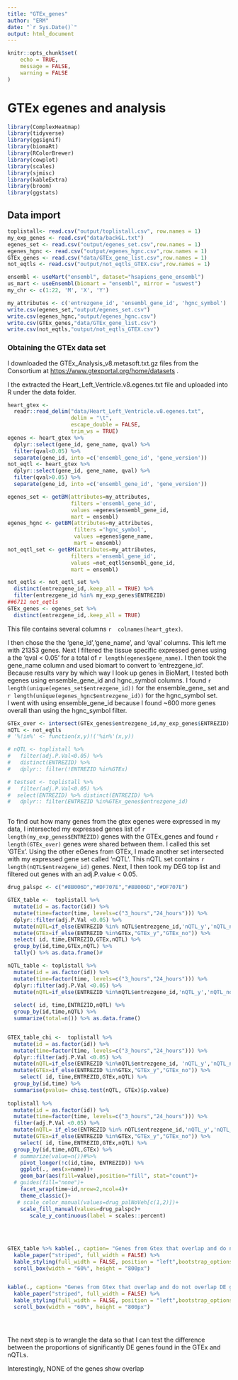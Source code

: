 ```yaml
---
title: "GTEx_genes"
author: "ERM"
date: "`r Sys.Date()`"
output: html_document
---
```


```r
knitr::opts_chunk$set(
	echo = TRUE,
	message = FALSE,
	warning = FALSE
)
```

# GTEx egenes and analysis

```r
library(ComplexHeatmap)
library(tidyverse)
library(ggsignif)
library(biomaRt)
library(RColorBrewer)
library(cowplot)
library(scales)
library(sjmisc)
library(kableExtra)
library(broom)
library(ggstats)

```

## Data import

```r
toplistall<- read.csv("output/toplistall.csv", row.names = 1)
my_exp_genes <- read.csv("data/backGL.txt")
egenes_set <- read.csv("output/egenes_set.csv",row.names = 1)
egenes_hgnc <- read.csv("output/egenes_hgnc.csv",row.names = 1)
GTEx_genes <- read.csv("data/GTEx_gene_list.csv",row.names = 1)
not_eqtls <- read.csv("output/not_eqtls_GTEX.csv",row.names = 1)

```

```r

ensembl <- useMart("ensembl", dataset="hsapiens_gene_ensembl")
us_mart <- useEnsembl(biomart = "ensembl", mirror = "uswest")
my_chr <- c(1:22, 'M', 'X', 'Y')  

my_attributes <- c('entrezgene_id', 'ensembl_gene_id', 'hgnc_symbol') 
write.csv(egenes_set,"output/egenes_set.csv")
write.csv(egenes_hgnc,"output/egenes_hgnc.csv")
write.csv(GTEx_genes,"data/GTEx_gene_list.csv")
write.csv(not_eqtls,"output/not_eqtls_GTEX.csv")
```

### Obtaining the GTEx data set

I downloaded the GTEx_Analysis_v8.metasoft.txt.gz files from the Consortium at <https://www.gtexportal.org/home/datasets> .

I the extracted the Heart_Left_Ventricle.v8.egenes.txt file and uploaded into R under the data folder.

```r
heart_gtex <-
  readr::read_delim("data/Heart_Left_Ventricle.v8.egenes.txt",
                    delim = "\t",
                    escape_double = FALSE,
                    trim_ws = TRUE)
egenes <- heart_gtex %>% 
  dplyr::select(gene_id, gene_name, qval) %>% 
  filter(qval<0.05) %>% 
  separate(gene_id, into =c('ensembl_gene_id', 'gene_version'))
not_eqtl <- heart_gtex %>% 
  dplyr::select(gene_id, gene_name, qval) %>% 
  filter(qval>0.05) %>% 
  separate(gene_id, into =c('ensembl_gene_id', 'gene_version'))

egenes_set <- getBM(attributes=my_attributes, 
                    filters ='ensembl_gene_id',
                    values =egenes$ensembl_gene_id,
                    mart = ensembl)
egenes_hgnc <- getBM(attributes=my_attributes,
                     filters ='hgnc_symbol',
                     values =egenes$gene_name, 
                     mart = ensembl)
not_eqtl_set <- getBM(attributes=my_attributes, 
                    filters ='ensembl_gene_id',
                    values =not_eqtl$ensembl_gene_id,
                    mart = ensembl)

not_eqtls <- not_eqtl_set %>% 
  distinct(entrezgene_id,.keep_all = TRUE) %>% 
  filter(entrezgene_id %in% my_exp_genes$ENTREZID)
##6711 not_eqtls
GTEx_genes <- egenes_set %>% 
  distinct(entrezgene_id,.keep_all = TRUE)

```

This file contains several columns  `r  colnames(heart_gtex)`.

I then chose the the 'gene_id','gene_name', and 'qval' columns. This left me with 21353 genes. Next I filtered the tissue specific expressed genes using a the 'qval < 0.05' for a total of `r length(egenes$gene_name)`. I then took the gene_name column and used biomart to convert to 'entrezgene_id'.  
Because results vary by which way I look up genes in BioMart, I tested both egenes using ensemble_gene_id  and hgnc_symbol columns.
I found `r length(unique(egenes_set$entrezgene_id))` for the ensemble_gene_ 
set and `r length(unique(egenes_hgnc$entrezgene_id))` for the hgnc_symbol set.    
I went with using ensemble_gene_id because I found ~600 more genes overall than using the hgnc_symbol filter.



```r
GTEx_over <- intersect(GTEx_genes$entrezgene_id,my_exp_genes$ENTREZID)
nQTL <- not_eqtls
# '%!in%' <- function(x,y)!('%in%'(x,y))

# nQTL <- toplistall %>% 
#   filter(adj.P.Val<0.05) %>% 
#   distinct(ENTREZID) %>% 
#   dplyr:: filter(!ENTREZID %in%GTEx)

# testset <- toplistall %>% 
#   filter(adj.P.Val<0.05) %>% 
#  select(ENTREZID) %>% distinct(ENTREZID) %>% 
#   dplyr:: filter(ENTREZID %in%GTEx_genes$entrezgene_id)



```


To find out how many genes from the gtex egenes were expressed in my data, I intersected my expressed genes list of `r length(my_exp_genes$ENTREZID)` genes with the GTEx_genes and found `r length(GTEx_over)` genes were shared between them. 
I called this set 'GTEx'. Using the other eGenes from GTEx, I made another set intersected with my expressed gene set called 'nQTL'.  This nQTL set contains `r length(nQTL$entrezgene_id)` genes. Next, I then took my DEG top list and filtered out genes with an adj.P.value < 0.05.  


```r
drug_palspc <- c("#8B006D","#DF707E","#8B006D","#DF707E")

GTEX_table <-  toplistall %>%
  mutate(id = as.factor(id)) %>%
  mutate(time=factor(time, levels=c("3_hours","24_hours"))) %>%
  dplyr::filter(adj.P.Val <0.05) %>%
  mutate(nQTL=if_else(ENTREZID %in% nQTL$entrezgene_id,'nQTL_y','nQTL_no')) %>% 
  mutate(GTEx=if_else(ENTREZID %in%GTEx,"GTEx_y","GTEx_no")) %>% 
  select( id, time,ENTREZID,GTEx,nQTL) %>% 
  group_by(id,time,GTEx,nQTL) %>% 
  tally() %>% as.data.frame()#

nQTL_table <- toplistall %>%
  mutate(id = as.factor(id)) %>%
  mutate(time=factor(time, levels=c("3_hours","24_hours"))) %>%
  dplyr::filter(adj.P.Val <0.05) %>%
  mutate(nQTL=if_else(ENTREZID %in%nQTL$entrezgene_id,'nQTL_y','nQTL_no')) %>% 
 
  select( id, time,ENTREZID,nQTL) %>% 
  group_by(id,time,nQTL) %>% 
  summarize(total=n()) %>% as.data.frame()


GTEX_table_chi <-  toplistall %>%
  mutate(id = as.factor(id)) %>%
  mutate(time=factor(time, levels=c("3_hours","24_hours"))) %>%
  dplyr::filter(adj.P.Val <0.05) %>%
  mutate(nQTL=if_else(ENTREZID %in%nQTL$entrezgene_id, 'nQTL_y','nQTL_no')) %>% 
  mutate(GTEx=if_else(ENTREZID %in%GTEx,"GTEx_y","GTEx_no")) %>% 
    select( id, time,ENTREZID,GTEx,nQTL) %>% 
  group_by(id,time) %>% 
  summarise(pvalue= chisq.test(nQTL, GTEx)$p.value) 
 
toplistall %>%
  mutate(id = as.factor(id)) %>%
  mutate(time=factor(time, levels=c("3_hours","24_hours"))) %>%
  filter(adj.P.Val <0.05) %>%
  mutate(nQTL= if_else(ENTREZID %in% nQTL$entrezgene_id,'nQTL_y','nQTL_no')) %>% 
  mutate(GTEx=if_else(ENTREZID %in%GTEx,"GTEx_y","GTEx_no")) %>% 
    select( id, time,ENTREZID,GTEx,nQTL) %>% 
  group_by(id,time,nQTL,GTEx) %>% 
  # summarize(value=n())#%>% 
    pivot_longer(!c(id,time, ENTREZID)) %>% 
    ggplot(., aes(x=name))+
    geom_bar(aes(fill=value),position="fill", stat="count")+
  # guides(fill="none")+
    facet_wrap(time~id,nrow=2,ncol=4)+
    theme_classic()+
   # scale_color_manual(values=drug_palNoVeh[c(1,2)])+
    scale_fill_manual(values=drug_palspc)+
       scale_y_continuous(label = scales::percent)
  
  
  
  
GTEX_table %>% kable(., caption= "Genes from Gtex that overlap and do not overlap DE genes, and all not_gtex genes that overlap and  do not overlap DE genes")%>% 
  kable_paper("striped", full_width = FALSE) %>%  
  kable_styling(full_width = FALSE, position = "left",bootstrap_options = c("striped"),font_size = 18) %>% 
  scroll_box(width = "60%", height = "800px")


kable(., caption= "Genes from Gtex that overlap and do not overlap DE genes, and all not_gtex genes that overlap and  do not overlap DE genes")%>% 
  kable_paper("striped", full_width = FALSE) %>%  
  kable_styling(full_width = FALSE, position = "left",bootstrap_options = c("striped"),font_size = 18) %>% 
  scroll_box(width = "60%", height = "800px")


    

```

The next step is to wrangle the data so that I can test the difference between the proportions of  significantly DE genes found in the GTEx and nQTLs.

Interestingly, NONE of the genes show overlap

